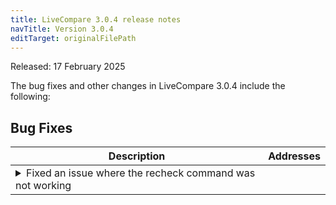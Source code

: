```yaml
---
title: LiveCompare 3.0.4 release notes
navTitle: Version 3.0.4
editTarget: originalFilePath
---
```


Released: 17 February 2025

The bug fixes and other changes in LiveCompare 3.0.4 include the following:

## Bug Fixes

<table class="table w-100"><thead><tr><th>Description</th><th width="10%">Addresses</th></tr></thead><tbody>
<tr><td><details><summary>Fixed an issue where the recheck command was not working</summary><hr/><p>51624</p>
</details></td><td></td></tr>
</tbody></table>


